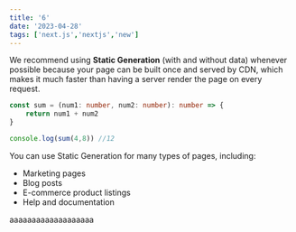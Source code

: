 ```yaml
---
title: '6'
date: '2023-04-28'
tags: ['next.js','nextjs','new']
---
```


We recommend using **Static Generation** (with and without data) whenever possible because your page can be built once and served by CDN, which makes it much faster than having a server render the page on every request.

```ts
const sum = (num1: number, num2: number): number => {
    return num1 + num2
}

console.log(sum(4,8)) //12
```

You can use Static Generation for many types of pages, including:

- Marketing pages
- Blog posts
- E-commerce product listings
- Help and documentation 


aaaaaaaaaaaaaaaaaaa
<CustomImage src="https://raw.githubusercontent.com/Bhargavoza1/test-blogposts-main/main/images/NextLevel1.png" alt="Warning: Next Level Ahead" />

